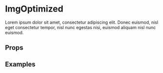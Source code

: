 
<Meta title="Components/ImgOptimized" component={ImgOptimized} />

# ImgOptimized

Lorem ipsum dolor sit amet, consectetur adipiscing elit. Donec euismod, nisl eget consectetur tempor, nisl nunc egestas nisi, euismod aliquam nisl nunc euismod.

## Props

<ArgsTable of={ImgOptimized} />

## Examples

<Canvas>
  <Story name="Default">
    <ImgOptimized src="https://images.ctfassets.net/j8tkpy1gjhi5/7zdc4JYXlD68uFKFf60Gjn/4421e0bbf32a80101075b50053453a5c/shreds.jpg" />
  </Story>
</Canvas>
